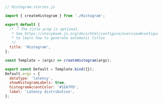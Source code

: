 ```js
// Histogram.stories.js

import { createHistogram } from './Histogram';

export default {
  /* 👇 The title prop is optional.
   * See https://storybook.js.org/docs/html/configure/overview#configure-story-loading
   * to learn how to generate automatic titles
   */
  title: 'Histogram',
};

const Template = (args) => createHistogram(args);

export const Default = Template.bind({});
Default.args = {
  dataType: 'latency',
  showHistogramLabels: true,
  histogramAccentColor: '#1EA7FD',
  label: 'Latency distribution',
};
```